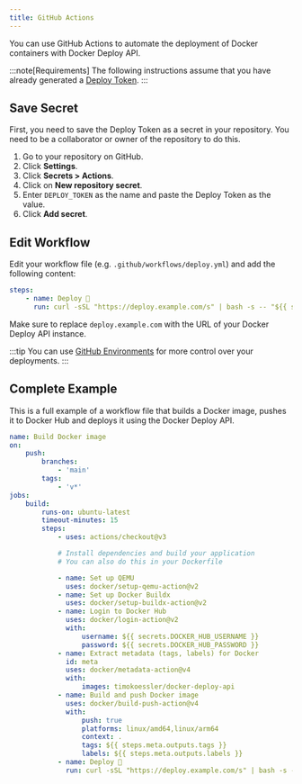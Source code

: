 ```yaml
---
title: GitHub Actions
---
```


You can use GitHub Actions to automate the deployment of Docker containers with Docker Deploy API.

:::note[Requirements]
The following instructions assume that you have already generated a [Deploy Token](/getting-started/token).
:::

## Save Secret

First, you need to save the Deploy Token as a secret in your repository.
You need to be a collaborator or owner of the repository to do this.

1. Go to your repository on GitHub.
2. Click **Settings**.
3. Click **Secrets > Actions**.
4. Click on **New repository secret**.
5. Enter `DEPLOY_TOKEN` as the name and paste the Deploy Token as the value.
6. Click **Add secret**.

## Edit Workflow

Edit your workflow file (e.g. `.github/workflows/deploy.yml`) and add the following content:

```yaml "deploy.example.com"
steps:
    - name: Deploy 🚀
      run: curl -sSL "https://deploy.example.com/s" | bash -s -- "${{ secrets.DEPLOY_TOKEN }}"
```

Make sure to replace `deploy.example.com` with the URL of your Docker Deploy API instance.

:::tip
You can use <a href="https://docs.github.com/en/actions/deployment/targeting-different-environments/using-environments-for-deployment" target="_blank">GitHub Environments</a> for more control over your deployments.
:::

## Complete Example

This is a full example of a workflow file that builds a Docker image, pushes it to Docker Hub and deploys it using the Docker Deploy API.

```yaml
name: Build Docker image
on:
    push:
        branches:
            - 'main'
        tags:
            - 'v*'
jobs:
    build:
        runs-on: ubuntu-latest
        timeout-minutes: 15
        steps:
            - uses: actions/checkout@v3

            # Install dependencies and build your application
            # You can also do this in your Dockerfile

            - name: Set up QEMU
              uses: docker/setup-qemu-action@v2
            - name: Set up Docker Buildx
              uses: docker/setup-buildx-action@v2
            - name: Login to Docker Hub
              uses: docker/login-action@v2
              with:
                  username: ${{ secrets.DOCKER_HUB_USERNAME }}
                  password: ${{ secrets.DOCKER_HUB_PASSWORD }}
            - name: Extract metadata (tags, labels) for Docker
              id: meta
              uses: docker/metadata-action@v4
              with:
                  images: timokoessler/docker-deploy-api
            - name: Build and push Docker image
              uses: docker/build-push-action@v4
              with:
                  push: true
                  platforms: linux/amd64,linux/arm64
                  context: .
                  tags: ${{ steps.meta.outputs.tags }}
                  labels: ${{ steps.meta.outputs.labels }}
            - name: Deploy 🚀
              run: curl -sSL "https://deploy.example.com/s" | bash -s -- "${{ secrets.DEPLOY_TOKEN }}"
```
